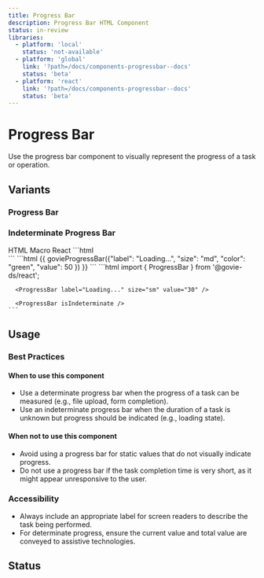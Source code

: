 ```yaml
---
title: Progress Bar
description: Progress Bar HTML Component
status: in-review
libraries:
  - platform: 'local'
    status: 'not-available'
  - platform: 'global'
    link: '?path=/docs/components-progressbar--docs'
    status: 'beta'
  - platform: 'react'
    link: '?path=/docs/components-progressbar--docs'
    status: 'beta'
---
```


# Progress Bar

Use the progress bar component to visually represent the progress of a task or operation.

## Variants

### Progress Bar

<ComponentContainer>
  <ProgressBar value="40" max="100" size="sm" />
</ComponentContainer>

### Indeterminate Progress Bar

<ComponentContainer>
  <ProgressBar
    isIndeterminate="true"
    label="Loading..."
    size="sm"
    color="blue"
  />
</ComponentContainer>

<Tabs id="tab1">
  <TabList>
    <TabItem value="tab11" checked>HTML</TabItem>
    <TabItem value="tab12">Macro</TabItem>
    <TabItem value="tab13">React</TabItem>
  </TabList>
  <TabPanel value="tab11">        
    ```html
      <div class="gi-progress-bar-container">
        <div role="progressbar" aria-valuenow="40" aria-valuemin="0" aria-valuemax="100" aria-labelledby="progress-bar-:S1:" aria-label="Progress bar" class="gi-progress-bar gi-h-2 gi-bg-emerald-800">
          <div class="gi-h-2 gi-bg-blue-500" style="width: 40%;">
          </div>
        </div>
      </div>
    ```
  </TabPanel>
  <TabPanel value="tab12">        
    ```html
      {{ govieProgressBar({"label": "Loading...", "size": "md", "color": "green", "value": 50 }) }}
    ```
  </TabPanel>
  <TabPanel value="tab13">
    ```html
      import { ProgressBar } from '@govie-ds/react';

      <ProgressBar label="Loading..." size="sm" value="30" />

      <ProgressBar isIndeterminate />
    ```

  </TabPanel>
</Tabs>

## Usage

### Best Practices

#### When to use this component

- Use a determinate progress bar when the progress of a task can be measured (e.g., file upload, form completion).
- Use an indeterminate progress bar when the duration of a task is unknown but progress should be indicated (e.g., loading state).

#### When not to use this component

- Avoid using a progress bar for static values that do not visually indicate progress.
- Do not use a progress bar if the task completion time is very short, as it might appear unresponsive to the user.

### Accessibility

- Always include an appropriate label for screen readers to describe the task being performed.
- For determinate progress, ensure the current value and total value are conveyed to assistive technologies.

## Status

<ComponentStatusBlock componentId="progress-bar" />
